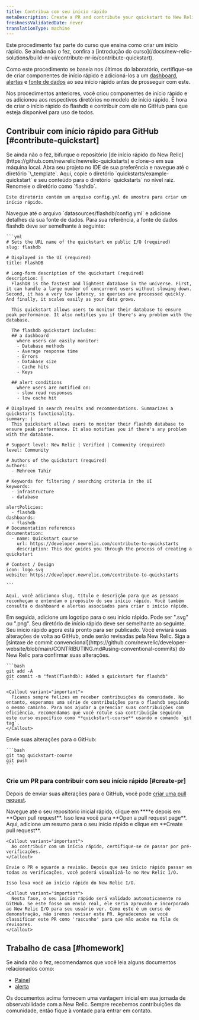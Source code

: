 ```yaml
---
title: Contribua com seu início rápido
metaDescription: Create a PR and contribute your quickstart to New Relic I/O
freshnessValidatedDate: never
translationType: machine
---
```


<Callout variant="tip">
  Este procedimento faz parte do curso que ensina como criar um início rápido. Se ainda não o fez, confira a [introdução do curso](/docs/new-relic-solutions/build-nr-ui/contribute-nr-io/contribute-quickstart).

  Como este procedimento se baseia nos últimos do laboratório, certifique-se de criar componentes de início rápido e adicioná-los a um [dashboard](/docs/new-relic-solutions/build-nr-ui/contribute-nr-io/build-quickstart/add-dashboard), [alertas](/docs/new-relic-solutions/build-nr-ui/contribute-nr-io/build-quickstart/add-alerts) e [fonte de dados](/docs/new-relic-solutions/build-nr-ui/contribute-nr-io/build-quickstart/add-data-source) ao seu início rápido antes de prosseguir com este.
</Callout>

Nos procedimentos anteriores, você criou componentes de início rápido e os adicionou aos respectivos diretórios no modelo de início rápido. É hora de criar o início rápido do flashdb e contribuir com ele no GitHub para que esteja disponível para uso de todos.

## Contribuir com início rápido para GitHub [#contribute-quickstart]

<Steps>
  <Step>
    Se ainda não o fez, bifurque o repositório [de início rápido do New Relic](https://github.com/newrelic/newrelic-quickstarts) e clone-o em sua máquina local.
  </Step>

  <Step>
    Abra seu projeto no IDE de sua preferência e navegue até o diretório `\_template`.
  </Step>

  <Step>
    Aqui, copie o diretório `quickstarts/example-quickstart` e seu conteúdo para o diretório `quickstarts` no nível raiz. Renomeie o diretório como `flashdb`.

    Este diretório contém um arquivo config.yml de amostra para criar um início rápido.
  </Step>

  <Step>
    Navegue até o arquivo `datasources/flashdb/config.yml` e adicione detalhes da sua fonte de dados. Para sua referência, a fonte de dados flashdb deve ser semelhante à seguinte:

    ```yml
    # Sets the URL name of the quickstart on public I/O (required)
    slug: flashdb

    # Displayed in the UI (required)
    title: FlashDB

    # Long-form description of the quickstart (required)
    description: |
      FlashDB is the fastest and lightest database in the universe. First, it can handle a large number of concurrent users without slowing down. Second, it has a very low latency, so queries are processed quickly. And finally, it scales easily as your data grows.
  
      This quickstart allows users to monitor their database to ensure peak performance. It also notifies you if there's any problem with the database. 
  
      The flashdb quickstart includes: 
      ## a dashboard 
        where users can easily monitor:
        - Database methods
        - Average response time
        - Errors
        - Database size
        - Cache hits
        - Keys

      ## alert conditions
        where users are notified on:
        - slow read responses
        - low cache hit 

    # Displayed in search results and recommendations. Summarizes a quickstarts functionality.
    summary: |
      This quickstart allows users to monitor their flashdb database to ensure peak performance. It also notifies you if there's any problem with the database. 

    # Support level: New Relic | Verified | Community (required)
    level: Community

    # Authors of the quickstart (required)
    authors:
      - Mehreen Tahir

    # Keywords for filtering / searching criteria in the UI
    keywords:
      - infrastructure
      - database

    alertPolicies:
      - flashdb
    dashboards:
      - flashdb
    # Documentation references
    documentation:
      - name: Quickstart course
        url: https://developer.newrelic.com/contribute-to-quickstarts
        description: This doc guides you through the process of creating a quickstart

    # Content / Design
    icon: logo.svg
    website: https://developer.newrelic.com/contribute-to-quickstarts

    ```

    Aqui, você adicionou slug, título e descrição para que as pessoas reconheçam e entendam o propósito do seu início rápido. Você também consulta o dashboard e alertas associados para criar o início rápido.
  </Step>

  <Step>
    Em seguida, adicione um logotipo para o seu início rápido. Pode ser ".svg" ou ".png". Seu diretório de início rápido deve ser semelhante ao seguinte.
  </Step>

  <Step>
    Seu início rápido agora está pronto para ser publicado. Você enviará suas alterações de volta ao GitHub, onde serão revisadas pela New Relic. Siga a [sintaxe de commit convencional](https://github.com/newrelic/developer-website/blob/main/CONTRIBUTING.md#using-conventional-commits) do New Relic para confirmar suas alterações.

    ```bash
    git add -A
    git commit -m "feat(flashdb): Added a quickstart for flashdb"
    ```

    <Callout variant="important">
      Ficamos sempre felizes em receber contribuições da comunidade. No entanto, esperamos uma série de contribuições para o flashdb seguindo o mesmo caminho. Para nos ajudar a gerenciar suas contribuições com eficiência, recomendamos que você rotule sua contribuição seguindo este curso específico como **quickstart-course** usando o comando `git tag`.
    </Callout>
  </Step>

  <Step>
    Envie suas alterações para o GitHub:

    ```bash
    git tag quickstart-course
    git push
    ```
  </Step>
</Steps>

### Crie um PR para contribuir com seu início rápido [#create-pr]

Depois de enviar suas alterações para o GitHub, você pode [criar uma pull request](https://help.github.com/en/github/collaborating-with-issues-and-pull-requests/creating-a-pull-request).

<Steps>
  <Step>
    Navegue até o seu repositório inicial rápido, clique em ****e depois em **Open pull request**.
  </Step>

  <Step>
    Isso leva você para **Open a pull request page**. Aqui, adicione um resumo para o seu início rápido e clique em **Create pull request**.

    <Callout variant="important">
      Ao contribuir com um início rápido, certifique-se de passar por pré-verificações.
    </Callout>

    Envie o PR e aguarde a revisão. Depois que seu início rápido passar em todas as verificações, você poderá visualizá-lo no New Relic I/O.

    Isso leva você ao início rápido do New Relic I/O.

    <Callout variant="important">
      Nesta fase, o seu início rápido será validado automaticamente no GitHub. Se este fosse um envio real, ele seria aprovado e incorporado ao New Relic I/O para seu usuário ver. Como este é um curso de demonstração, não iremos revisar este PR. Agradecemos se você classificar este PR como 'rascunho' para que não acabe na fila de revisores.
    </Callout>
  </Step>
</Steps>

## Trabalho de casa [#homework]

Se ainda não o fez, recomendamos que você leia alguns documentos relacionados como:

* [Painel](/docs/query-your-data/explore-query-data/dashboards/introduction-dashboards)
* [alerta](/docs/alerts-applied-intelligence/overview/)

Os documentos acima fornecem uma vantagem inicial em sua jornada de observabilidade com a New Relic. Sempre recebemos contribuições da comunidade, então fique à vontade para entrar em contato.